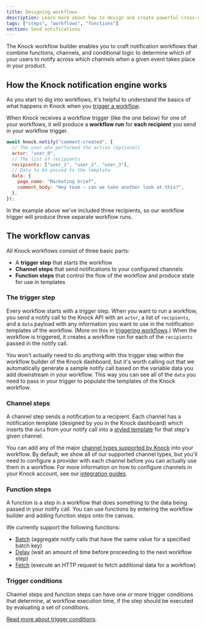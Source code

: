 ```yaml
---
title: Designing workflows
description: Learn more about how to design and create powerful cross-channel notification workflows in Knock
tags: ["steps", "workflows", "functions"]
section: Send notifications
---
```


The Knock workflow builder enables you to craft notification workflows that combine functions, channels, and conditional logic to determine which of your users to notify across which channels when a given event takes place in your product.

## How the Knock notification engine works

As you start to dig into workflows, it's helpful to understand the basics of what happens in Knock when you [trigger a workflow](/send-notifications/triggering-workflows).

When Knock receives a workflow trigger (like the one below) for one of your workflows, it will produce a **workflow run** for **each recipient** you send in your workflow trigger.

```js A workflow trigger for three recipients
await knock.notify("comment-created", {
  // The user who performed the action (optional)
  actor: "user_0",
  // The list of recipients
  recipients: ["user_1", "user_2", "user_3"],
  // Data to be passed to the template
  data: {
    page_name: "Marketing brief",
    comment_body: "Hey team — can we take another look at this?",
  },
});
```

In the example above we've included three recipients, so our workflow trigger will produce three separate workflow runs.

## The workflow canvas

All Knock workflows consist of three basic parts:

- A **trigger step** that starts the workflow
- **Channel steps** that send notifications to your configured channels
- **Function steps** that control the flow of the workflow and produce state for use in templates

### The trigger step

Every workflow starts with a trigger step. When you want to run a workflow, you send a notify call to the Knock API with an `actor`, a list of `recipients`, and a `data` payload with any information you want to use in the notification templates of the workflow. (More on this in [triggering workflows](/send-notifications/triggering-workflows).) When the workflow is triggered, it creates a workflow run for each of the `recipients` passed in the notify call.

You won't actually need to do anything with this trigger step within the workflow builder of the Knock dashboard, but it's worth calling out that we automatically generate a sample notify call based on the variable data you add downstream in your workflow. This way you can see all of the `data` you need to pass in your trigger to populate the templates of the Knock workflow.

### Channel steps

A channel step sends a notification to a recipient. Each channel has a notification template (designed by you in the Knock dashboard) which inserts the `data` from your notify call into a [styled template](/send-notifications/designing-workflows/template-editor) for that step's given channel.

You can add any of the major [channel types supported by Knock](/integrations/overview#supported-channel-providers) into your workflow. By default, we show all of our supported channel types, but you'll need to configure a provider with each channel before you can actually use them in a workflow. For more information on how to configure channels in your Knock account, see our [integration guides](/integrations/overview).

### Function steps

A function is a step in a workflow that does something to the data being passed in your notify call. You can use functions by entering the workflow builder and adding function steps onto the canvas.

We currently support the following functions:

- [Batch](/send-notifications/designing-workflows/batch-function) (aggregate notify calls that have the same value for a specified batch key)
- [Delay](/send-notifications/designing-workflows/delay-function) (wait an amount of time before proceeding to the next workflow step)
- [Fetch](/send-notifications/designing-workflows/fetch-function) (execute an HTTP request to fetch additional data for a workflow)

### Trigger conditions

Channel steps and function steps can have one or more trigger conditions that determine, at workflow execution time, if the step should be executed by evaluating a set of conditions.

[Read more about trigger conditions](/send-notifications/designing-workflows/trigger-conditions).
